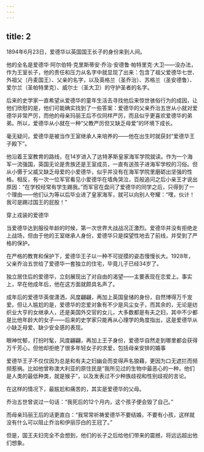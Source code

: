 ```yaml
---
---
---
```

title: 2
---



1894年6月23日，爱德华以英国国王长子的身份来到人间。

他的全名是爱德华·阿尔伯特·克里斯蒂安·乔治·安德鲁·帕特里克·大卫——没办法，作为王室长子，他的责任和压力从名字中就显现了出来：包含了祖父爱德华七世、外祖父（丹麦国王）、父亲的名字，以及英格兰（圣乔治）、苏格兰（圣安德鲁）、爱尔兰（圣帕特里克）、威尔士（圣大卫）的守护圣者的名字。

后来的史学家一直希望从爱德华的童年生活去寻找他后来惊世骇俗行为的成因，让他们欣慰的是，他们可能确实找到了一些答案：爱德华的父亲乔治五世从小就对爱德华非常严厉，而他的母亲玛丽王后不仅同样严厉，而且似乎更喜欢爱德华的弟弟。所以，爱德华从小就在一种“父教严厉但又缺乏母爱”的环境下成长。

毫无疑问，爱德华是被当作王室继承人来培养的——他在出生时就获封“爱德华王子殿下”。

他沿着王室教育的路线，在14岁进入了达特茅斯皇家海军学院就读。作为一个海军一流强国，英国无论是贵族还是王室成员，一直有送孩子进海军学校的习俗。但从小慑于父威又缺乏母爱的小爱德华，似乎并没有在海军学院里磨砺出坚强的性格。相反，有一次一位军官看见小爱德华在墙角哭泣，百般追问之后小亲王才说出原因：“在学校经常有学生踢我。”而军官在盘问了爱德华的同学之后，只得到了一个理由——他们认为等以后毕业进了皇家海军，就可以向别人夸耀：“嘿，伙计！我可是踢过国王的屁股！”

穿上戎装的爱德华



当爱德华达到服役年龄的时候，第一次世界大战战况正激烈。爱德华并没有拒绝走上战场，但由于他的王室继承人身份，爱德华只是探望性地去了前线，并受到了严格的保护。

在严格的教育和保护下，爱德华王子以一种不可捉摸的姿态慢慢长大。1928年，父亲乔治五世给了爱德华一套独立的住宅，毕竟儿子已经34岁了。

独立居住后的爱德华，立刻展现出了对自由的渴望——主要表现在恋爱上。事实上，早在他成年后，他在这方面就颇具名声了。

成年后的爱德华英俊潇洒，风度翩翩，再加上英国皇储的身份，自然博得万千宠爱。但让人尴尬的是，爱德华的恋爱对象有不少是风尘女子，而其余的，无论是纺织业大亨的女继承人，还是美国外交官的女儿，大多数都是有夫之妇，其中不少都是比他年龄大的女子——后来的史学家只能再从心理学的角度指出，这是爱德华从小缺乏母爱、缺少安全感的表现。

眼神忧郁，打扮时髦，风度翩翩，再加上王子身份，爱德华自然走到哪里都会获得万千芳心，但他却拒绝了很多年轻女子的求爱，包括母亲安排的婚事



爱德华王子不仅仅因为总是和有夫之妇幽会而变得声名狼藉，更因为口无遮拦而频频惹祸。比如他曾称澳大利亚的原住民是“我所见过的生物中最恶心的一种，他们是人类的最低种类，就是猴子”，以及发表过不少种族歧视和性别歧视的言论。

在这样的情况下，最尴尬和痛苦的，其实是爱德华的父母。

乔治五世曾说过一句话：“我死后的12个月内，这个孩子便会毁了自己。”

而母亲玛丽王后的话更直白：“我常常祈祷爱德华不要结婚，不要有小孩，这样就没有什么可以阻止乔治和伊丽莎白的王冠了。”

但是，国王夫妇完全不会想到，他们的长子之后给他们带来的震撼，将远远超出他们想象。